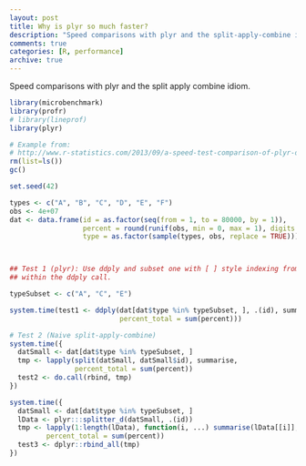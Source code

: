 ```yaml
---
layout: post
title: Why is plyr so much faster?
description: "Speed comparisons with plyr and the split-apply-combine idiom."
comments: true
categories: [R, performance]
archive: true
---
```


Speed comparisons with plyr and the split apply combine idiom.

```r
library(microbenchmark)
library(profr)
# library(lineprof)
library(plyr)

# Example from:
# http://www.r-statistics.com/2013/09/a-speed-test-comparison-of-plyr-data-table-and-dplyr/
rm(list=ls())
gc()

set.seed(42)

types <- c("A", "B", "C", "D", "E", "F")
obs <- 4e+07
dat <- data.frame(id = as.factor(seq(from = 1, to = 80000, by = 1)),
                  percent = round(runif(obs, min = 0, max = 1), digits = 2),
                  type = as.factor(sample(types, obs, replace = TRUE)))



## Test 1 (plyr): Use ddply and subset one with [ ] style indexing from
## within the ddply call.

typeSubset <- c("A", "C", "E")

system.time(test1 <- ddply(dat[dat$type %in% typeSubset, ], .(id), summarise,
                           percent_total = sum(percent)))

# Test 2 (Naive split-apply-combine)
system.time({
  datSmall <- dat[dat$type %in% typeSubset, ]
  tmp <- lapply(split(datSmall, datSmall$id), summarise,
                percent_total = sum(percent))
  test2 <- do.call(rbind, tmp)
})

system.time({
  datSmall <- dat[dat$type %in% typeSubset, ]
  lData <- plyr:::splitter_d(datSmall, .(id))
  tmp <- lapply(1:length(lData), function(i, ...) summarise(lData[[i]], ...) ,
         percent_total = sum(percent))
  test3 <- dplyr::rbind_all(tmp)
})

```
